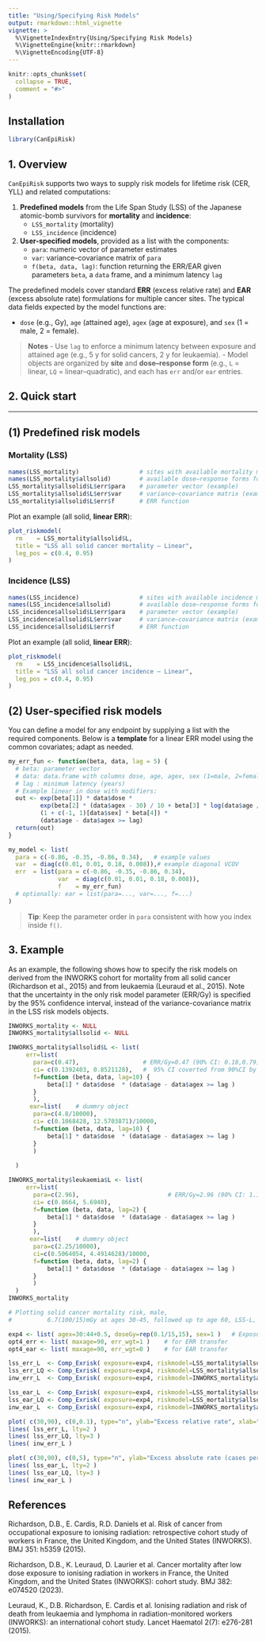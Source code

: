 ```yaml
---
title: "Using/Specifying Risk Models"
output: rmarkdown::html_vignette
vignette: >
  %\VignetteIndexEntry{Using/Specifying Risk Models}
  %\VignetteEngine{knitr::rmarkdown}
  %\VignetteEncoding{UTF-8}
---
```


```r
knitr::opts_chunk$set(
  collapse = TRUE,
  comment = "#>"
)
```

## Installation

```r
library(CanEpiRisk)
```






## 1. Overview

`CanEpiRisk` supports two ways to supply risk models for lifetime risk (CER, YLL) and related computations:

1. **Predefined models** from the Life Span Study (LSS) of the Japanese atomic-bomb survivors for **mortality** and **incidence**:
   - `LSS_mortality` (mortality)
   - `LSS_incidence` (incidence)
2. **User-specified models**, provided as a list with the components:
   - `para`: numeric vector of parameter estimates
   - `var`:  variance–covariance matrix of `para`
   - `f(beta, data, lag)`: function returning the ERR/EAR given parameters `beta`, a `data` frame, and a minimum latency `lag`

The predefined models cover standard **ERR** (excess relative rate) and **EAR** (excess absolute rate) formulations for multiple cancer sites. The typical data fields expected by the model functions are:

- `dose` (e.g., Gy), `age` (attained age), `agex` (age at exposure), and `sex` (1 = male, 2 = female).

> **Notes**
> - Use `lag` to enforce a minimum latency between exposure and attained age (e.g., 5 y for solid cancers, 2 y for leukaemia).
> - Model objects are organized by **site** and **dose–response form** (e.g., `L` = linear, `LQ` = linear–quadratic), and each has `err` and/or `ear` entries.


## 2. Quick start

---

## (1) Predefined risk models

### Mortality (LSS)

```r
names(LSS_mortality)                 # sites with available mortality models
names(LSS_mortality$allsolid)        # available dose–response forms for all solid
LSS_mortality$allsolid$L$err$para    # parameter vector (example)
LSS_mortality$allsolid$L$err$var     # variance–covariance matrix (example)
LSS_mortality$allsolid$L$err$f       # ERR function
```

Plot an example (all solid, **linear ERR**):

```r
plot_riskmodel(
  rm    = LSS_mortality$allsolid$L,
  title = "LSS all solid cancer mortality — Linear",
  leg_pos = c(0.4, 0.95)
)
```

### Incidence (LSS)

```r
names(LSS_incidence)                 # sites with available incidence models
names(LSS_incidence$allsolid)        # available dose–response forms for all solid
LSS_incidence$allsolid$L$err$para    # parameter vector (example)
LSS_incidence$allsolid$L$err$var     # variance–covariance matrix (example)
LSS_incidence$allsolid$L$err$f       # ERR function
```

Plot an example (all solid, **linear ERR**):

```r
plot_riskmodel(
  rm    = LSS_incidence$allsolid$L,
  title = "LSS all solid cancer incidence — Linear",
  leg_pos = c(0.4, 0.95)
)
```

## (2) User-specified risk models

You can define a model for any endpoint by supplying a list with the required components. Below is a **template** for a linear ERR model using the common covariates; adapt as needed.

```r
my_err_fun <- function(beta, data, lag = 5) {
  # beta: parameter vector
  # data: data.frame with columns dose, age, agex, sex (1=male, 2=female)
  # lag : minimum latency (years)
  # Example linear in dose with modifiers:
  out <- exp(beta[1]) * data$dose *
         exp(beta[2] * (data$agex - 30) / 10 + beta[3] * log(data$age / 70)) *
         (1 + c(-1, 1)[data$sex] * beta[4]) *
         (data$age - data$agex >= lag)
  return(out)
}

my_model <- list(
  para = c(-0.86, -0.35, -0.86, 0.34),   # example values
  var  = diag(c(0.01, 0.01, 0.18, 0.008)),# example diagonal VCOV
  err  = list(para = c(-0.86, -0.35, -0.86, 0.34),
              var  = diag(c(0.01, 0.01, 0.18, 0.008)),
              f    = my_err_fun)
  # optionally: ear = list(para=..., var=..., f=...)
)
```

> **Tip**: Keep the parameter order in `para` consistent with how you index inside `f()`. 


## 3. Example

As an example, the following shows how to specify the risk models on derived from the INWORKS cohort for mortality from all solid cancer (Richardson et al., 2015) and from leukaemia (Leuraud et al., 2015). Note that the uncertainty in the only risk model parameter (ERR/Gy) is specified by the 95% confidence interval, instead of the variance-covariance matrix in the LSS risk models objects.

```r
INWORKS_mortality <- NULL
INWORKS_mortality$allsolid <- NULL

INWORKS_mortality$allsolid$L <- list(
     err=list(
       para=c(0.47),                  # ERR/Gy=0.47 (90% CI: 0.18,0.79)  
       ci= c(0.1392403, 0.8521128),   #  95% CI coverted from 90%CI by Weibull approx.
       f=function (beta, data, lag=10) {
           beta[1] * data$dose  * (data$age - data$agex >= lag )
       }
       ),
      ear=list(    # dummry object
       para=c(4.8/10000),
       ci= c(0.1068428, 12.5703871)/10000,
       f=function (beta, data, lag=10) {
           beta[1] * data$dose  * (data$age - data$agex >= lag )
       } 
       )
 
  )

INWORKS_mortality$leukaemia$L <- list(
     err=list(
       para=c(2.96),                         # ERR/Gy=2.96 (90% CI: 1.17, 5.21) 
       ci= c(0.8664, 5.6940),
       f=function (beta, data, lag=2) {
           beta[1] * data$dose  * (data$age - data$agex >= lag )
       }
       ),
      ear=list(    # dummry object
       para=c(2.25/10000),
       ci=c(0.5064054, 4.4914628)/10000,
       f=function (beta, data, lag=2) {
           beta[1] * data$dose  * (data$age - data$agex >= lag )
       } 
       )
  )
INWORKS_mortality

# Plotting solid cancer mortality risk, male, 
#          6.7(100/15)mGy at ages 30-45, followed up to age 60, LSS-L, LSS-LQ and INWORKS models

exp4 <- list( agex=30:44+0.5, doseGy=rep(0.1/15,15), sex=1 )   # Exposure scenario
opt4_err <- list( maxage=90, err_wgt=1 )    # for ERR transfer
opt4_ear <- list( maxage=90, err_wgt=0 )    # for EAR transfer

lss_err_L  <- Comp_Exrisk( exposure=exp4, riskmodel=LSS_mortality$allsolid$L,     option=opt4_err )
lss_err_LQ <- Comp_Exrisk( exposure=exp4, riskmodel=LSS_mortality$allsolid$LQ,    option=opt4_err )
inw_err_L  <- Comp_Exrisk( exposure=exp4, riskmodel=INWORKS_mortality$allsolid$L, option=opt4_err )

lss_ear_L  <- Comp_Exrisk( exposure=exp4, riskmodel=LSS_mortality$allsolid$L,     option=opt4_ear, per=10^4 )
lss_ear_LQ <- Comp_Exrisk( exposure=exp4, riskmodel=LSS_mortality$allsolid$LQ,    option=opt4_ear, per=10^4 )
inw_ear_L  <- Comp_Exrisk( exposure=exp4, riskmodel=INWORKS_mortality$allsolid$L, option=opt4_ear, per=10^4 )

plot( c(30,90), c(0,0.1), type="n", ylab="Excess relative rate", xlab="age (years)" )
lines( lss_err_L, lty=2 )
lines( lss_err_LQ, lty=3 )
lines( inw_err_L )

plot( c(30,90), c(0,5), type="n", ylab="Excess absolute rate (cases per 10,000 person years)", xlab="age (years)" )
lines( lss_ear_L, lty=2 )
lines( lss_ear_LQ, lty=3 )
lines( inw_ear_L )
```



## References

Richardson, D.B., E. Cardis, R.D. Daniels et al. Risk of cancer from occupational exposure to ionising radiation: retrospective cohort study of workers in France, the United Kingdom, and the United States (INWORKS). BMJ 351: h5359 (2015).

Richardson, D.B., K. Leuraud, D. Laurier et al. Cancer mortality after low dose exposure to ionising radiation in workers in France, the United Kingdom, and the United States (INWORKS): cohort study. BMJ 382: e074520 (2023).

Leuraud, K., D.B. Richardson, E. Cardis et al. Ionising radiation and risk of death from leukaemia and lymphoma in radiation-monitored workers (INWORKS): an international cohort study. Lancet Haematol 2(7): e276-281 (2015).
